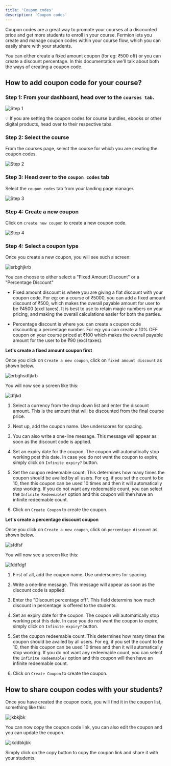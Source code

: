 ```yaml
---
title: 'Coupon codes'
description: 'Coupon codes'
---
```


Coupon codes are a great way to promote your courses at a discounted price and get more students to enroll in your course. Fermion lets you create and manage coupon codes within your course flow, which you can easily share with your students.

You can either create a fixed amount coupon (for eg: ₹500 off) or you can create a discount percentage. In this documentation we'll talk about both the ways of creating a coupon code.

## How to add coupon code for your course?

### Step 1: From your dashboard, head over to the `courses tab`.

![Step 1](https://codedamn-website-assets.s3.us-east-1.amazonaws.com/uploads/19-11-2024/22%402x.jkyvqz.png)

<Warning>
	💡 If you are setting the coupon codes for course bundles, ebooks or other
	digital products, head over to their respective tabs.
</Warning>

### Step 2: Select the course

From the courses page, select the course for which you are creating the coupon codes.

![Step 2](https://codedamn-website-assets.s3.us-east-1.amazonaws.com/uploads/19-11-2024/19%402x.mhnqhl.png)

### Step 3: Head over to the `coupon codes` tab

Select the `coupon codes` tab from your landing page manager.

![Step 3](https://codedamn-website-assets.s3.us-east-1.amazonaws.com/uploads/19-11-2024/02%402x.ijotvc.png)

### Step 4: Create a new coupon

Click on `create new coupon` to create a new coupon code.

![Step 4](https://codedamn-website-assets.s3.us-east-1.amazonaws.com/uploads/19-11-2024/57%402x.mxuauc.png)

### Step 4: Select a coupon type

Once you create a new coupon, you will see such a screen:

![erbghjkrb](https://codedamn-website-assets.s3.us-east-1.amazonaws.com/uploads/19-11-2024/32%E2%80%AFAM.aiujah.png)

You can choose to either select a "Fixed Amount Discount" or a "Percentage Discount"

-   Fixed amount discount is where you are giving a flat discount with your coupon code. For eg: on a course of ₹5000, you can add a fixed amount discount of ₹500, which makes the overall payable amount for user to be ₹4500 (excl taxes). It is best to use to retain magic numbers on your pricing, and making the overall calculations easier for both the parties.

-   Percentage discount is where you can create a coupon code discounting a percentage number. For eg: you can create a 10% OFF coupon on your course priced at ₹100 which makes the overall payable amount for the user to be ₹90 (excl taxes).

**Let's create a fixed amount coupon first**

Once you click on `Create a new coupon`, click on `fixed amount discount` as shown below.

![erbghsdfjkrb](https://codedamn-website-assets.s3.us-east-1.amazonaws.com/uploads/19-11-2024/57%402x.satsny.png)

You will now see a screen like this:

![dfjkd](https://codedamn-website-assets.s3.us-east-1.amazonaws.com/uploads/19-11-2024/59%402x.iwshbf.png)

1. Select a currency from the drop down list and enter the discount amount. This is the amount that will be discounted from the final course price.

2. Next up, add the coupon name. Use underscores for spacing.

3. You can also write a one-line message. This message will appear as soon as the discount code is applied.

4. Set an expiry date for the coupon. The coupon will automatically stop working post this date. In case you do not want the coupon to expire, simply click on `Infinite expiry?` button.

5. Set the coupon redeemable count. This determines how many times the coupon should be availed by all users. For eg, if you set the count to be 10, then this coupon can be used 10 times and then it will automatically stop working. If you do not want any redeemable count, you can select the `Infinite Redeemable?` option and this coupon will then have an infinite redeemable count.

6. Click on `Create Coupon` to create the coupon.

**Let's create a percentage discount coupon**

Once you click on `Create a new coupon`, click on `percentage discount` as shown below.

![sfdfsf](https://codedamn-website-assets.s3.us-east-1.amazonaws.com/uploads/19-11-2024/59%402x.shahke.png)

You will now see a screen like this:

![fddfdgf](https://codedamn-website-assets.s3.us-east-1.amazonaws.com/uploads/19-11-2024/55%402x.fwiwjj.png)

1. First of all, add the coupon name. Use underscores for spacing.

2. Write a one-line message. This message will appear as soon as the discount code is applied.

3. Enter the "Discount percentage off". This field determins how much discount in percentage is offered to the students.

4. Set an expiry date for the coupon. The coupon will automatically stop working post this date. In case you do not want the coupon to expire, simply click on `Infinite expiry?` button.

5. Set the coupon redeemable count. This determines how many times the coupon should be availed by all users. For eg, if you set the count to be 10, then this coupon can be used 10 times and then it will automatically stop working. If you do not want any redeemable count, you can select the `Infinite Redeemable?` option and this coupon will then have an infinite redeemable count.

6. Click on `Create Coupon` to create the coupon.

## How to share coupon codes with your students?

Once you have created the coupon code, you will find it in the coupon list, something like this:

![jkbkjbk](https://codedamn-website-assets.s3.us-east-1.amazonaws.com/uploads/20-11-2024/54%402x.tlcjly.png)

You can now copy the coupon code link, you can also edit the coupon and you can update the coupon.

![jkddbkjbk](https://codedamn-website-assets.s3.us-east-1.amazonaws.com/uploads/20-11-2024/16%402x.fntccg.png)

Simply click on the copy button to copy the coupon link and share it with your students.
